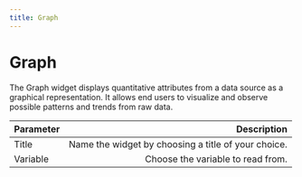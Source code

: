 ```yaml
---
title: Graph
---
```


# Graph

The Graph widget displays quantitative attributes from a data source as a graphical representation. It allows end users to visualize and observe possible patterns and trends from raw data.

| Parameter     | Description|
| :------------ | ---------: |
| Title        |    Name the widget by choosing a title of your choice.  | 
| Variable     |    Choose the variable to read from.    |   

<ReactPlayer playing controls volume={0} width={832} height={468} url="/demos/widgets/graph.webm" />
